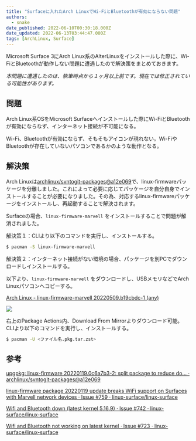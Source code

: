 ```yaml
---
title: "Surfaceに入れたArch LinuxでWi-FiとBluetoothが有効にならない問題"
authors:
  - snake
date_published: 2022-06-10T00:30:18.000Z
date_updated: 2022-06-13T03:44:47.000Z
tags: [ArchLinux, Surface]
---
```


Microsoft Surface 3にArch Linux系のAlterLinuxをインストールした際に、Wi-FiとBluetoothが動作しない問題に遭遇したので解決策をまとめておきます。

*本問題に遭遇したのは、執筆時点から１ヶ月以上前です。現在では修正されている可能性があります。*

## 問題

Arch Linux系OSをMicrosoft Surfaceへインストールした際にWi-FiとBluetoothが有効にならなず、インターネット接続が不可能になる。

Wi-Fi、Bluetoothが有効にならず、そもそもアイコンが現れない。Wi-FiやBluetoothが存在していないパソコンであるかのような動作となる。

## 解決策

Arch Linuxは[archlinux/svntogit-packages@a12e069](https://github.com/archlinux/svntogit-packages/commit/a12e069)で、linux-firmwareパッケージを分離しました。これによって必要に応じてパッケージを自分自身でインストールすることが必要になりました。その為、対応するlinux-firmwareパッケージをインストールし、再起動することで解決されます。

Surfaceの場合、`linux-firmware-marvell` をインストールすることで問題が解消されました。

解決策１：CLIより以下のコマンドを実行し、インストールする。

```bash
$ pacman -S linux-firmware-marvell
```

解決策２：インターネット接続がない環境の場合、パッケージを別PCでダウンロードしインストールする。

以下より、`linux-firmware-marvell` をダウンロードし、USBメモリなどでArch Linuxパソコンへコピーする。

[Arch Linux - linux-firmware-marvell 20220509.b19cbdc-1 (any)](https://archlinux.org/packages/core/any/linux-firmware-marvell/)

![](https://i.imgur.com/tWwb2M3.png)

右上のPackage Actions内、Download From Mirrorよりダウンロード可能。
CLIより以下のコマンドを実行し、インストールする。

```bash
$ pacman -U <ファイル名.pkg.tar.zst>
```

## 参考

[upgpkg: linux-firmware 20220119.0c6a7b3-2: split package to reduce do… · archlinux/svntogit-packages@a12e069](https://github.com/archlinux/svntogit-packages/commit/a12e069)

[linux-firmware package 20220119 update breaks WiFi support on Surfaces with Marvell network devices · Issue #759 · linux-surface/linux-surface](https://github.com/linux-surface/linux-surface/issues/759)

[Wifi and Bluetooth down (latest kernel 5.16.9) · Issue #742 · linux-surface/linux-surface](https://github.com/linux-surface/linux-surface/issues/742)

[Wifi and Bluetooth not working on latest kernel · Issue #723 · linux-surface/linux-surface](https://github.com/linux-surface/linux-surface/issues/723)

